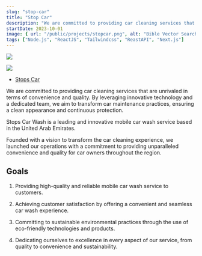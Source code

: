 ```yaml
---
slug: "stop-car"
title: "Stop Car"
description: "We are committed to providing car cleaning services that are unrivaled in terms of convenience and quality."
startDate: 2023-10-01
image: { url: "/public/projects/stopcar.png", alt: "Bible Vector Search Demo" }
tags: ["Node.js", "ReactJS", "Tailwindcss", "ReastAPI", "Next.js"]
---
```


[![](https://www.stopswash.com/themes/front/default/assets/img/logo/logo.png)](https://www.stopswash.com/?language=en)

[![](/public/projects/stopcar-page.png)](https://www.stopswash.com/?language=en)

- [Stops Car](https://www.stopswash.com/?language=en)

We are committed to providing car cleaning services that are unrivaled in terms of convenience and quality. By leveraging innovative technology and a dedicated team, we aim to transform car maintenance practices, ensuring a clean appearance and continuous protection.

Stops Car Wash is a leading and innovative mobile car wash service based in the United Arab Emirates.

Founded with a vision to transform the car cleaning experience, we launched our operations with a commitment to providing unparalleled convenience and quality for car owners throughout the region.

## Goals

1. Providing high-quality and reliable mobile car wash service to customers.

2. Achieving customer satisfaction by offering a convenient and seamless car wash experience.

3. Committing to sustainable environmental practices through the use of eco-friendly technologies and products.

4. Dedicating ourselves to excellence in every aspect of our service, from quality to convenience and sustainability.
